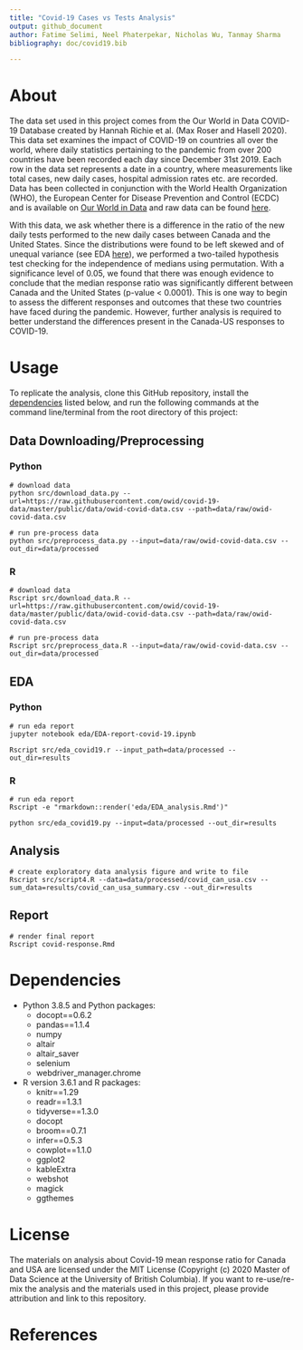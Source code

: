 ```yaml
---
title: "Covid-19 Cases vs Tests Analysis"
output: github_document
author: Fatime Selimi, Neel Phaterpekar, Nicholas Wu, Tanmay Sharma
bibliography: doc/covid19.bib

---
```


# About

The data set used in this project comes from the Our World in Data
COVID-19 Database created by Hannah Richie et al. (Max Roser and Hasell
2020). This data set examines the impact of COVID-19 on countries all
over the world, where daily statistics pertaining to the pandemic from
over 200 countries have been recorded each day since December 31st 2019.
Each row in the data set represents a date in a country, where
measurements like total cases, new daily cases, hospital admission rates
etc. are recorded. Data has been collected in conjunction with the World
Health Organization (WHO), the European Center for Disease Prevention
and Control (ECDC) and is available on [Our World in
Data](https://ourworldindata.org/coronavirus) and raw data can be found
[here](https://raw.githubusercontent.com/owid/covid-19-data/master/public/data/owid-covid-data.csv).

With this data, we ask whether there is a difference in the ratio of the 
new daily tests performed to the new daily cases between Canada and the 
United States. Since the distributions were found to be left skewed and 
of unequal variance (see EDA [here](https://github.com/UBC-MDS/covid-19-cases-vs-tests-analysis/tree/main/eda)), 
we performed a two-tailed hypothesis test checking for 
the independence of medians using permutation. With a significance level of 
0.05, we found that there was enough evidence to conclude that the median 
response ratio was significantly different between Canada and the United States 
(p-value < 0.0001). This is one way to begin to assess the different responses
and outcomes that these two countries have faced during the pandemic. However, 
further analysis is required to better understand the differences present in
the Canada-US responses to COVID-19. 

# Usage

To replicate the analysis, clone this GitHub repository, install the
[dependencies](#dependencies) listed below, and run the following
commands at the command line/terminal from the root directory of this
project:

## Data Downloading/Preprocessing

### Python

    # download data
    python src/download_data.py --url=https://raw.githubusercontent.com/owid/covid-19-data/master/public/data/owid-covid-data.csv --path=data/raw/owid-covid-data.csv
   
    # run pre-process data
    python src/preprocess_data.py --input=data/raw/owid-covid-data.csv --out_dir=data/processed
    
### R 
   
    # download data
    Rscript src/download_data.R --url=https://raw.githubusercontent.com/owid/covid-19-data/master/public/data/owid-covid-data.csv --path=data/raw/owid-covid-data.csv
   
    # run pre-process data
    Rscript src/preprocess_data.R --input=data/raw/owid-covid-data.csv --out_dir=data/processed
 
## EDA  

### Python  
    
    # run eda report
    jupyter notebook eda/EDA-report-covid-19.ipynb
    
    Rscript src/eda_covid19.r --input_path=data/processed --out_dir=results
    
### R

    # run eda report
    Rscript -e "rmarkdown::render('eda/EDA_analysis.Rmd')"
  
    python src/eda_covid19.py --input=data/processed --out_dir=results
    
## Analysis

    # create exploratory data analysis figure and write to file 
    Rscript src/script4.R --data=data/processed/covid_can_usa.csv --sum_data=results/covid_can_usa_summary.csv --out_dir=results

## Report  

    # render final report
    Rscript covid-response.Rmd
    
# Dependencies

-   Python 3.8.5 and Python packages:
    -   docopt==0.6.2
    -   pandas==1.1.4
    -   numpy
    -   altair
    -   altair_saver
    -   selenium 
    -   webdriver_manager.chrome
    
-   R version 3.6.1 and R packages:
    -   knitr==1.29
    -   readr==1.3.1
    -   tidyverse==1.3.0
    -   docopt
    -   broom==0.7.1
    -   infer==0.5.3
    -   cowplot==1.1.0
    -   ggplot2
    -   kableExtra
    -   webshot
    -   magick
    -   ggthemes
    
# License

The materials on analysis about Covid-19 mean response ratio for Canada
and USA are licensed under the MIT License (Copyright (c) 2020 Master of
Data Science at the University of British Columbia). If you want to
re-use/re-mix the analysis and the materials used in this project,
please provide attribution and link to this repository.

# References